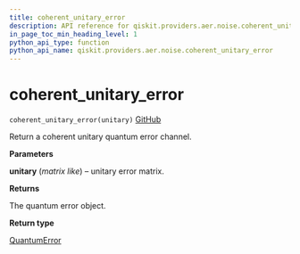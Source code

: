 ```yaml
---
title: coherent_unitary_error
description: API reference for qiskit.providers.aer.noise.coherent_unitary_error
in_page_toc_min_heading_level: 1
python_api_type: function
python_api_name: qiskit.providers.aer.noise.coherent_unitary_error
---
```


# coherent\_unitary\_error

<span id="qiskit.providers.aer.noise.coherent_unitary_error" />

`coherent_unitary_error(unitary)` [GitHub](https://github.com/qiskit/qiskit-aer/tree/stable/0.5/qiskit/providers/aer/noise/errors/standard_errors.py "view source code")

Return a coherent unitary quantum error channel.

**Parameters**

**unitary** (*matrix like*) – unitary error matrix.

**Returns**

The quantum error object.

**Return type**

[QuantumError](qiskit.providers.aer.noise.QuantumError "qiskit.providers.aer.noise.QuantumError")

